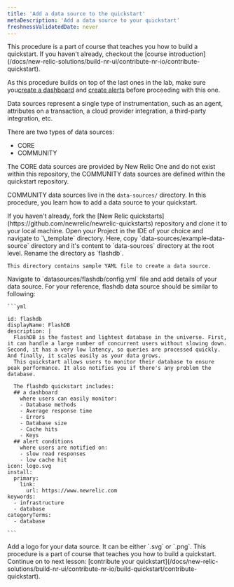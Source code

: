 ```yaml
---
title: 'Add a data source to the quickstart'
metaDescription: 'Add a data source to your quickstart'
freshnessValidatedDate: never
---
```


<Callout variant="tip">
  This procedure is a part of course that teaches you how to build a quickstart. If you haven't already, checkout the [course introduction](/docs/new-relic-solutions/build-nr-ui/contribute-nr-io/contribute-quickstart).

  As this procedure builds on top of the last ones in the lab, make sure you[create a dashboard](/docs/new-relic-solutions/build-nr-ui/contribute-nr-io/create-a-dashboard) and [create alerts](/docs/new-relic-solutions/build-nr-ui/contribute-nr-io/create-alerts/) before proceeding with this one.
</Callout>

Data sources represent a single type of instrumentation, such as an agent, attributes on a transaction, a cloud provider integration, a third-party integration, etc.

There are two types of data sources:

* CORE
* COMMUNITY

The CORE data sources are provided by New Relic One and do not exist within this repository, the COMMUNITY data sources are defined within the quickstart repository.

COMMUNITY data sources live in the `data-sources/` directory. In this procedure, you learn how to add a data source to your quickstart.

<Steps>
  <Step>
    If you haven't already, fork the [New Relic quickstarts](https://github.com/newrelic/newrelic-quickstarts) repository and clone it to your local machine.
  </Step>

  <Step>
    Open your Project in the IDE of your choice and navigate to `\_template` directory.
  </Step>

  <Step>
    Here, copy `data-sources/example-data-source` directory and it's content to `data-sources` directory at the root level. Rename the directory as `flashdb`.

    This directory contains sample YAML file to create a data source.
  </Step>

  <Step>
    Navigate to `datasources/flashdb/config.yml` file and add details of your data source. For your reference, flashdb data source should be similar to following:

    ```yml

    id: flashdb
    displayName: FlashDB
    description: |
      FlashDB is the fastest and lightest database in the universe. First, it can handle a large number of concurrent users without slowing down. Second, it has a very low latency, so queries are processed quickly. And finally, it scales easily as your data grows.
      This quickstart allows users to monitor their database to ensure peak performance. It also notifies you if there's any problem the database. 
  
      The flashdb quickstart includes: 
      ## a dashboard 
        where users can easily monitor:
        - Database methods
        - Average response time
        - Errors
        - Database size
        - Cache hits
        - Keys
      ## alert conditions
        where users are notified on:
        - slow read responses
        - low cache hit 
    icon: logo.svg
    install:
      primary:
        link:
          url: https://www.newrelic.com
    keywords:
      - infrastructure
      - database
    categoryTerms:
      - database

    ```
  </Step>

  <Step>
    Add a logo for your data source. It can be either `.svg` or `.png`.
  </Step>
</Steps>

<Callout variant="tip">
  This procedure is a part of course that teaches you how to build a quickstart. Continue on to next lesson: [contribute your quickstart](/docs/new-relic-solutions/build-nr-ui/contribute-nr-io/build-quickstart/contribute-quickstart).
</Callout>
